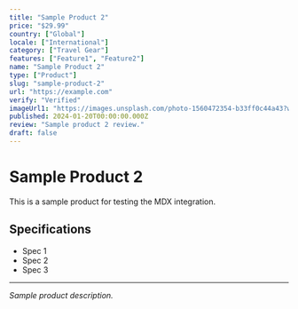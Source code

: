 ```yaml
---
title: "Sample Product 2"
price: "$29.99"
country: ["Global"]
locale: ["International"]
category: ["Travel Gear"]
features: ["Feature1", "Feature2"]
name: "Sample Product 2"
type: ["Product"]
slug: "sample-product-2"
url: "https://example.com"
verify: "Verified"
imageUrl1: "https://images.unsplash.com/photo-1560472354-b33ff0c44a43?w=1200&h=600&fit=crop"
published: 2024-01-20T00:00:00.000Z
review: "Sample product 2 review."
draft: false
---
```


# Sample Product 2

This is a sample product for testing the MDX integration.

## Specifications
- Spec 1
- Spec 2
- Spec 3

---

*Sample product description.*
